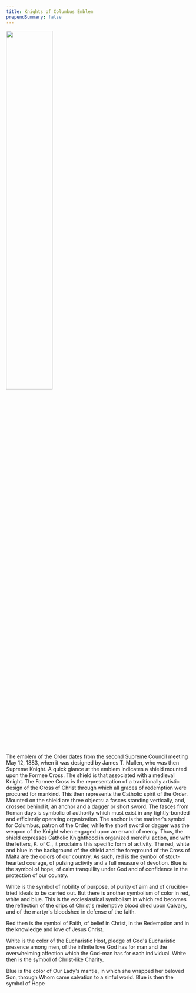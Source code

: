 ```yaml
---
title: Knights of Columbus Emblem
prependSummary: false
---
```


<Image float="right" width="50%" m="20px" src="/api/images/Web/kc-logo.png" />

The emblem of the Order dates from the second Supreme Council meeting May 12, 1883,
when it was designed by James T. Mullen, who was then Supreme Knight. A quick glance
at the emblem indicates a shield mounted upon the Formee Cross. The shield is that
associated with a medieval Knight. The Formee Cross is the representation of a
traditionally artistic design of the Cross of Christ through which all graces of
redemption were procured for mankind. This then represents the Catholic spirit of
the Order. Mounted on the shield are three objects: a fasces standing vertically,
and, crossed behind it, an anchor and a dagger or short sword. The fasces from Roman
days is symbolic of authority which must exist in any tightly-bonded and efficiently
operating organization. The anchor is the mariner's symbol for Columbus, patron of
the Order, while the short sword or dagger was the weapon of the Knight when engaged
upon an errand of mercy. Thus, the shield expresses Catholic Knighthood in organized
merciful action, and with the letters,
K. of C., it proclaims this specific form of
activity. The red, white and blue in the background of the shield and the foreground
of the Cross of Malta are the colors of our country.
As such, red is the symbol of stout-hearted courage, of pulsing activity and a full
measure of devotion. Blue is the symbol of hope, of calm tranquility under God and of
confidence in the protection of our country.

White is the symbol of nobility of purpose, of purity of aim and of crucible-tried ideals
to be carried out. But there is another symbolism of color in red, white and blue.
This is the ecclesiastical symbolism in which red becomes the reflection of the drips
of Christ's redemptive blood shed upon Calvary, and of the martyr's bloodshed in defense of the faith.

Red then is the symbol of Faith, of belief in Christ, in the Redemption and in the knowledge
and love of Jesus Christ.

White is the color of the Eucharistic Host, pledge of God's Eucharistic presence among men,
of the infinite love God has for man and the overwhelming affection which the God-man has for
each individual. White then is the symbol of Christ-like Charity.

Blue is the color of Our Lady's mantle, in which she wrapped her beloved Son, through Whom
came salvation to a sinful world. Blue is then the symbol of Hope
